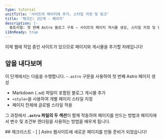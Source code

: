 ```yaml
---
type: tutorial
unitTitle: '사이트의 페이지에 추가, 스타일 지정 및 링크'
title: '체크인: 2단계 - 페이지'
description: |-
  튜토리얼: 첫 번째 Astro 블로그 구축 — 사이트의 페이지 게시물 생성, 스타일 지정 및 링크
i18nReady: true
---
```




이제 웹에 작업 중인 사이트가 있으므로 페이지와 게시물을 추가할 차례입니다!

## 앞을 내다보며

이 단계에서는 다음을 수행합니다.
-`.astro` 구문을 사용하여 첫 번째 Astro 페이지 생성
- Markdown (`.md`) 파일이 포함된 블로그 게시물 추가
- `<style>`을 사용하여 개별 페이지 스타일 지정
- 페이지 전체에 글로벌 스타일 적용

 그 과정에서 **`.astro` 파일의 두 섹션**이 함께 작동하여 페이지를 만드는 방법과 페이지에서 변수 및 조건부 렌더링을 사용하는 방법을 배우게 됩니다.

<Box icon="check-list">
## 체크리스트

<Checklist>
- [ ] Astro 웹사이트에 새로운 페이지를 만들 준비가 되었습니다!
</Checklist>
</Box>
